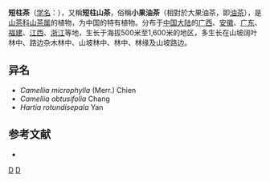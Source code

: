 {{Speciesbox 
| taxon = Camellia brevistyla
| authority =  (Hayata) Cohen-Stuart
| status = LC
| status_system = IUCN3.1
| status_ref = <ref>Rivers, M.C. & Su, M. (2015). ''Camellia brevistyla''. The IUCN Red List of Threatened Species 2015: e.T62050822A62050825. https://doi.org/10.2305/IUCN.UK.2015-4.RLTS.T62050822A62050825.en. Downloaded on 22 October 2018.</ref>
| image = Gardenology.org-IMG 2340 rbgs11jan.jpg
}}

'''短柱茶'''（[[学名|学名]]：{{lang|la|''Camellia brevistyla''}}），又稱'''短柱山茶'''，俗稱'''小果油茶'''（相對於大果油茶，即[[油茶|油茶]]），是[[山茶科|山茶科]][[山茶属|山茶属]]的植物，为中国的特有植物。分布于[[中国大陆|中国大陆]]的[[广西|广西]]、[[安徽|安徽]]、[[广东|广东]]、[[福建|福建]]、[[江西|江西]]、[[浙江|浙江]]等地，生长于海拔500米至1,600米的地区，多生长在山坡阔叶林中、路边杂木林中、山坡林中、林中、林缘及山坡路边。

== 异名 ==
* ''Camellia microphylla'' (Merr.) Chien
* ''Camellia obtusifolia'' Chang
* ''Hartia rotundisepala'' Yan

== 参考文献 ==
<references />
<div class="references-small">
* {{FRPS|短柱茶}}
</div>
{{Taxonbar|from=Q15231314}}

[[Category:中國特有植物|D]]
[[Category:山茶属|D]]